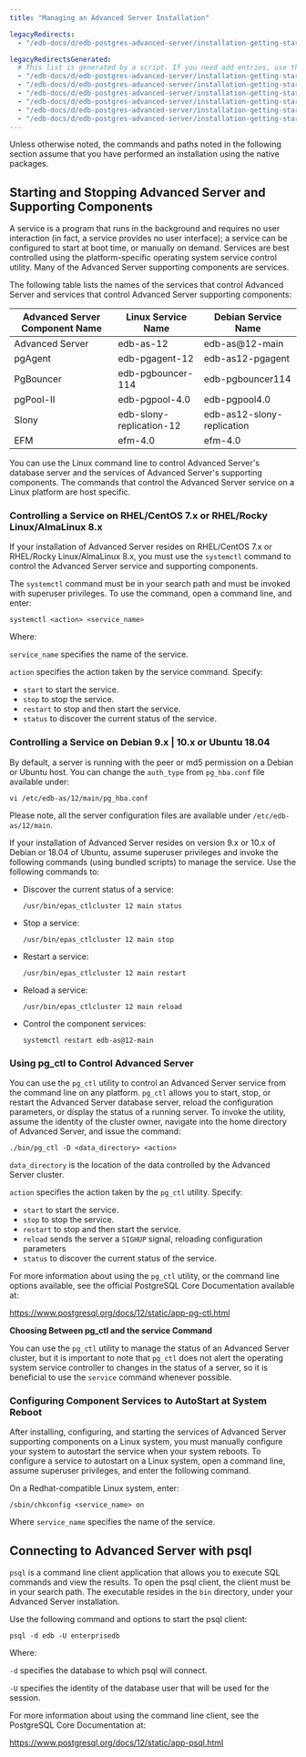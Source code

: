 ```yaml
---
title: "Managing an Advanced Server Installation"

legacyRedirects:
  - "/edb-docs/d/edb-postgres-advanced-server/installation-getting-started/installation-guide-for-linux/12/EDB_Postgres_Advanced_Server_Installation_Guide_Linux.1.18.html"

legacyRedirectsGenerated:
  # This list is generated by a script. If you need add entries, use the `legacyRedirects` key.
  - "/edb-docs/d/edb-postgres-advanced-server/installation-getting-started/installation-guide-for-linux/12/EDB_Postgres_Advanced_Server_Installation_Guide_Linux.1.20.html"
  - "/edb-docs/d/edb-postgres-advanced-server/installation-getting-started/installation-guide-for-linux/12/EDB_Postgres_Advanced_Server_Installation_Guide_Linux.1.19.html"
  - "/edb-docs/d/edb-postgres-advanced-server/installation-getting-started/installation-guide-for-linux/12/EDB_Postgres_Advanced_Server_Installation_Guide_Linux.1.24.html"
  - "/edb-docs/d/edb-postgres-advanced-server/installation-getting-started/installation-guide-for-linux/12/EDB_Postgres_Advanced_Server_Installation_Guide_Linux.1.21.html"
  - "/edb-docs/d/edb-postgres-advanced-server/installation-getting-started/installation-guide-for-linux/12/EDB_Postgres_Advanced_Server_Installation_Guide_Linux.1.16.html"
  - "/edb-docs/d/edb-postgres-advanced-server/installation-getting-started/installation-guide-for-linux/12/EDB_Postgres_Advanced_Server_Installation_Guide_Linux.1.17.html"
---
```


<div id="managing_an_advanced_server_installation" class="registered_link"></div>

Unless otherwise noted, the commands and paths noted in the following section assume that you have performed an installation using the native packages.

## Starting and Stopping Advanced Server and Supporting Components

A service is a program that runs in the background and requires no user interaction (in fact, a service provides no user interface); a service can be configured to start at boot time, or manually on demand. Services are best controlled using the platform-specific operating system service control utility. Many of the Advanced Server supporting components are services.

The following table lists the names of the services that control Advanced Server and services that control Advanced Server supporting components:

| Advanced Server Component Name | Linux Service Name       | Debian Service Name        |
| ------------------------------ | ------------------------ | -------------------------- |
| Advanced Server                | edb-as-12                | edb-as@12-main             |
| pgAgent                        | edb-pgagent-12           | edb-as12-pgagent           |
| PgBouncer                      | edb-pgbouncer-114        | edb-pgbouncer114           |
| pgPool-II                      | edb-pgpool-4.0           | edb-pgpool4.0              |
| Slony                          | edb-slony-replication-12 | edb-as12-slony-replication |
| EFM                            | efm-4.0                  | efm-4.0                    |

You can use the Linux command line to control Advanced Server's database server and the services of Advanced Server's supporting components. The commands that control the Advanced Server service on a Linux platform are host specific.

### Controlling a Service on RHEL/CentOS 7.x or RHEL/Rocky Linux/AlmaLinux 8.x

If your installation of Advanced Server resides on RHEL/CentOS 7.x or RHEL/Rocky Linux/AlmaLinux 8.x, you must use the `systemctl` command to control the Advanced Server service and supporting components.

The `systemctl` command must be in your search path and must be invoked with superuser privileges. To use the command, open a command line, and enter:

```text
systemctl <action> <service_name>
```

Where:

`service_name` specifies the name of the service.

`action` specifies the action taken by the service command. Specify:

-   `start` to start the service.
-   `stop` to stop the service.
-   `restart` to stop and then start the service.
-   `status` to discover the current status of the service.

### Controlling a Service on Debian 9.x | 10.x or Ubuntu 18.04 

By default, a server is running with the peer or md5 permission on a Debian or Ubuntu host. You can change the `auth_type` from `pg_hba.conf` file available under:

  `vi /etc/edb-as/12/main/pg_hba.conf`

Please note, all the server configuration files are available under `/etc/edb-as/12/main`. 

If your installation of Advanced Server resides on version 9.x or 10.x of Debian or 18.04 of Ubuntu, assume superuser privileges and invoke the following commands (using bundled scripts) to manage the service. Use the following commands to:

-   Discover the current status of a service:

    ```text
    /usr/bin/epas_ctlcluster 12 main status
    ```

-   Stop a service:

    ```text
    /usr/bin/epas_ctlcluster 12 main stop
    ```

-   Restart a service:

    ```text
    /usr/bin/epas_ctlcluster 12 main restart
    ```

-   Reload a service:

    ```text
    /usr/bin/epas_ctlcluster 12 main reload
    ```

-   Control the component services:

    ```text
    systemctl restart edb-as@12-main
    ```

### Using pg_ctl to Control Advanced Server

You can use the `pg_ctl` utility to control an Advanced Server service from the command line on any platform. `pg_ctl` allows you to start, stop, or restart the Advanced Server database server, reload the configuration parameters, or display the status of a running server. To invoke the utility, assume the identity of the cluster owner, navigate into the home directory of Advanced Server, and issue the command:

```text
./bin/pg_ctl -D <data_directory> <action>
```

`data_directory` is the location of the data controlled by the Advanced Server cluster.

`action` specifies the action taken by the `pg_ctl` utility. Specify:

-   `start` to start the service.
-   `stop` to stop the service.
-   `restart` to stop and then start the service.
-   `reload` sends the server a `SIGHUP` signal, reloading configuration parameters
-   `status` to discover the current status of the service.

For more information about using the `pg_ctl` utility, or the command line options available, see the official PostgreSQL Core Documentation available at:

<https://www.postgresql.org/docs/12/static/app-pg-ctl.html>

**Choosing Between pg_ctl and the service Command**

You can use the `pg_ctl` utility to manage the status of an Advanced Server cluster, but it is important to note that `pg_ctl` does not alert the operating system service controller to changes in the status of a server, so it is beneficial to use the `service` command whenever possible.

### Configuring Component Services to AutoStart at System Reboot

After installing, configuring, and starting the services of Advanced Server supporting components on a Linux system, you must manually configure your system to autostart the service when your system reboots. To configure a service to autostart on a Linux system, open a command line, assume superuser privileges, and enter the following command.

On a Redhat-compatible Linux system, enter:

```text
/sbin/chkconfig <service_name> on
```

Where `service_name` specifies the name of the service.

## Connecting to Advanced Server with psql

`psql` is a command line client application that allows you to execute SQL commands and view the results. To open the psql client, the client must be in your search path. The executable resides in the `bin` directory, under your Advanced Server installation.

Use the following command and options to start the psql client:

```text
psql -d edb -U enterprisedb
```

Where:

`-d` specifies the database to which psql will connect.

`-U` specifies the identity of the database user that will be used for the session.

For more information about using the command line client, see the PostgreSQL Core Documentation at:

<https://www.postgresql.org/docs/12/static/app-psql.html>
